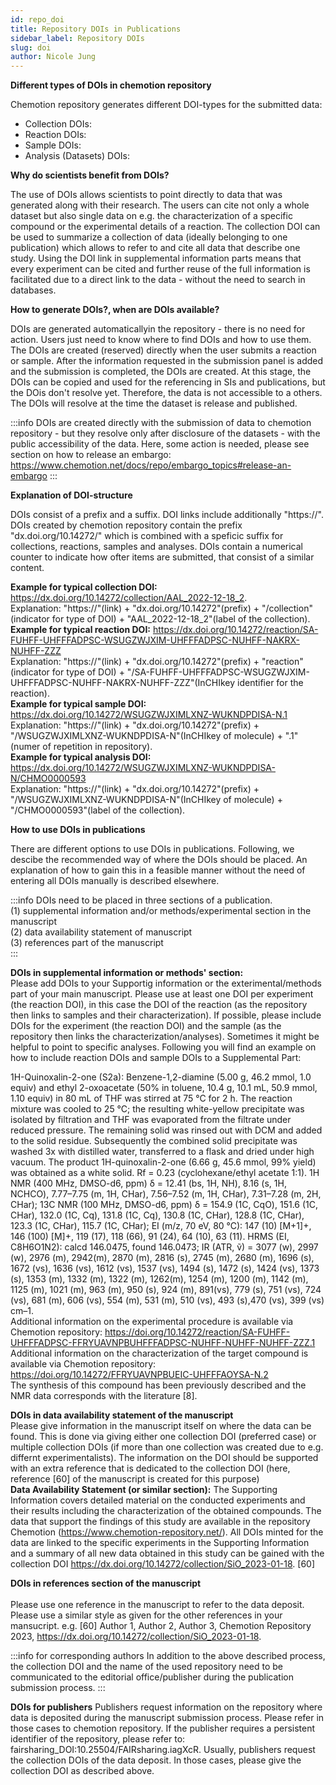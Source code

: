 ---
id: repo_doi
title: Repository DOIs in Publications
sidebar_label: Repository DOIs
slug: doi
author: Nicole Jung
---

**Different types of DOIs in chemotion repository**

Chemotion repository generates different DOI-types for the submitted data:
- Collection DOIs: 
- Reaction DOIs: 
- Sample DOIs: 
- Analysis (Datasets) DOIs:

**Why do scientists benefit from DOIs?**

The use of DOIs allows scientists to point directly to data that was generated along with their research. The users can cite not only a whole dataset but also single data on e.g. the characterization of a specific compound or the experimental details of a reaction.
The collection DOI can be used to summarize a collection of data (ideally belonging to one publication) which allows to refer to and cite all data that describe one study. Using the DOI link in supplemental information parts means that every experiment can be cited and further reuse of the full information is facilitated due to a direct link to the data - without the need to search in databases. 

**How to generate DOIs?, when are DOIs available?**

DOIs are generated automaticallyin the repository - there is no need for action. Users just need to know where to find DOIs and how to use them. The DOIs are created (reserved) directly when the user submits a reaction or sample. After the information requested in the submission panel is added and the submission is completed, the DOIs are created. 
At this stage, the DOIs can be copied and used for the referencing in SIs and publications, but the DOis don't resolve yet. Therefore, the data is not accessible to a others. The DOIs will resolve at the time the dataset is release and published. 

:::info
DOIs are created directly with the submission of data to chemotion repository - but they resolve only after disclosure of the datasets - with the public accessibility of the data.
Here, some action is needed, please see section on how to release an embargo: https://www.chemotion.net/docs/repo/embargo_topics#release-an-embargo
:::

**Explanation of DOI-structure**

DOIs consist of a prefix and a suffix. DOI links include additionally "https://". DOIs created by chemotion repository contain the prefix "dx.doi.org/10.14272/" which is combined with a speficic suffix for collections, reactions, samples and analyses. DOIs contain a numerical counter to indicate how ofter items are submitted, that consist of a similar content.<br />

**Example for typical collection DOI:** https://dx.doi.org/10.14272/collection/AAL_2022-12-18_2. <br />
Explanation: "https://"(link) + "dx.doi.org/10.14272"(prefix) + "/collection"(indicator for type of DOI) + "AAL_2022-12-18_2"(label of the collection).<br />
**Example for typical reaction DOI:** https://dx.doi.org/10.14272/reaction/SA-FUHFF-UHFFFADPSC-WSUGZWJXIM-UHFFFADPSC-NUHFF-NAKRX-NUHFF-ZZZ <br />
Explanation: "https://"(link) + "dx.doi.org/10.14272"(prefix) + "reaction"(indicator for type of DOI) + "/SA-FUHFF-UHFFFADPSC-WSUGZWJXIM-UHFFFADPSC-NUHFF-NAKRX-NUHFF-ZZZ"(InCHIkey identifier for the reaction).<br />
**Example for typical sample DOI:** https://dx.doi.org/10.14272/WSUGZWJXIMLXNZ-WUKNDPDISA-N.1 <br />
Explanation: "https://"(link) + "dx.doi.org/10.14272"(prefix) + "/WSUGZWJXIMLXNZ-WUKNDPDISA-N"(InCHIkey of molecule) + ".1"(numer of repetition in repository).<br />
**Example for typical analysis DOI:** https://dx.doi.org/10.14272/WSUGZWJXIMLXNZ-WUKNDPDISA-N/CHMO0000593<br />
Explanation: "https://"(link) + "dx.doi.org/10.14272"(prefix) + "/WSUGZWJXIMLXNZ-WUKNDPDISA-N"(InCHIkey of molecule) + "/CHMO0000593"(label of the collection).<br />

**How to use DOIs in publications**

There are different options to use DOIs in publications. Following, we descibe the recommended way of where the DOIs should be placed. An explanation of how to gain this in a feasible manner without the need of entering all DOIs manually is described elsewhere.

:::info
DOIs need to be placed in three sections of a publication. <br />
(1) supplemental information and/or methods/experimental section in the manuscript <br />
(2) data availability statement of manuscript <br />
(3) references part of the manuscript <br />
:::

**DOIs in supplemental information or methods' section:** <br />
Please add DOIs to your Supportig information or the exterimental/methods part of your main manuscript. Please use at least one DOI per experiment (the reaction DOI), in this case the DOI of the reaction (as the repository then links to samples and their characterization). If possible, please include DOIs for the experiment (the reaction DOI) and the sample (as the repository then links the characterization/analyses). Sometimes it might be helpful to point to specific analyses. Following you will find an example on how to include reaction DOIs and sample DOIs to a Supplemental Part: 
 
1H-Quinoxalin-2-one (S2a): Benzene-1,2-diamine (5.00 g, 46.2 mmol, 1.0 equiv) and ethyl 2-oxoacetate (50% in toluene, 10.4 g, 10.1 mL, 50.9 mmol, 1.10 equiv) in 80 mL of THF was stirred at 75 °C for 2 h. The reaction mixture was cooled to 25 °C; the resulting white-yellow precipitate was isolated by filtration and THF was evaporated from the filtrate under reduced pressure. The remaining solid was rinsed out with DCM and added to the solid residue. Subsequently the combined solid precipitate was washed 3x with distilled water, transferred to a flask and dried under high vacuum. The product 1H-quinoxalin-2-one (6.66 g, 45.6 mmol, 99% yield) was obtained as a white solid.
Rf = 0.23 (cyclohexane/ethyl acetate 1:1). 1H NMR (400 MHz, DMSO-d6, ppm) δ = 12.41 (bs, 1H, NH), 8.16 (s, 1H, NCHCO), 7.77–7.75 (m, 1H, CHar), 7.56–7.52 (m, 1H,
CHar), 7.31–7.28 (m, 2H, CHar); 13C NMR (100 MHz, DMSO-d6, ppm) δ = 154.9 (1C, CqO), 151.6 (1C, CHar), 132.0 (1C, Cq), 131.8 (1C, Cq), 130.8 (1C, CHar), 128.8 (1C,
CHar), 123.3 (1C, CHar), 115.7 (1C, CHar); EI (m/z, 70 eV, 80 °C): 147 (10) [M+1]+, 146 (100) [M]+, 119 (17), 118 (66), 91 (24), 64 (10), 63 (11). HRMS (EI, C8H6O1N2):
calcd 146.0475, found 146.0473; IR (ATR, ṽ) = 3077 (w), 2997 (w), 2976 (m), 2942(m), 2870 (m), 2816 (s), 2745 (m), 2680 (m), 1696 (s), 1672 (vs), 1636 (vs), 1612 (vs),
1537 (vs), 1494 (s), 1472 (s), 1424 (vs), 1373 (s), 1353 (m), 1332 (m), 1322 (m), 1262(m), 1254 (m), 1200 (m), 1142 (m), 1125 (m), 1021 (m), 963 (m), 950 (s), 924 (m), 891(vs), 779 (s), 751 (vs), 724 (vs), 681 (m), 606 (vs), 554 (m), 531 (m), 510 (vs), 493 (s),470 (vs), 399 (vs) cm–1.<br />
Additional information on the experimental procedure is available via Chemotion repository: https://doi.org/10.14272/reaction/SA-FUHFF-UHFFFADPSC-FFRYUAVNPBUHFFFADPSC-NUHFF-NUHFF-NUHFF-ZZZ.1 <br />
Additional information on the characterization of the target compound is available via Chemotion repository: https://doi.org/10.14272/FFRYUAVNPBUEIC-UHFFFAOYSA-N.2<br />
The synthesis of this compound has been previously described and the NMR data corresponds with the literature [8].

**DOIs in data availability statement of the manuscript**<br /> 
Please give information in the manuscript itself on where the data can be found. This is done via giving either one collection DOI (preferred case) or multiple collection DOIs (if more than one collection was created due to e.g. differnt experimentalists). The information on the DOI should be supported with an extra reference that is dedicated to the collection DOI (here, reference [60] of the manuscript is created for this purpose)<br /> 
**Data Availability Statement (or similar section):**  The Supporting Information covers detailed material on the conducted experiments and their results including the characterization of the obtained compounds. The data that support the findings of this study are available in the repository Chemotion (https://www.chemotion-repository.net/). All DOIs minted for the data are linked to the specific experiments in the Supporting Information and a summary of all new data obtained in this study can be gained with the collection DOI https://dx.doi.org/10.14272/collection/SiO_2023-01-18. [60]

**DOIs in references section of the manuscript**<br />  
Please use one reference in the manuscript to refer to the data deposit. Please use a similar style as given for the other references in your mansucript. e.g.
[60] Author 1, Author 2, Author 3, Chemotion Repository 2023, https://dx.doi.org/10.14272/collection/SiO_2023-01-18.

:::info for corresponding authors
In addition to the above described process, the collection DOI and the name of the used repository need to be communicated to the editorial office/publisher during the publication submission process. 
:::

**DOIs for publishers** 
Publishers request information on the repository where data is deposited during the manuscript submission process. Please refer in those cases to chemotion repository. If the publisher requires a persistent identifier of the repository, please refer to: fairsharing_DOI:10.25504/FAIRsharing.iagXcR. 
Usually, publishers request the collection DOIs of the data deposit. In those cases, please give the collection DOI as described above.



